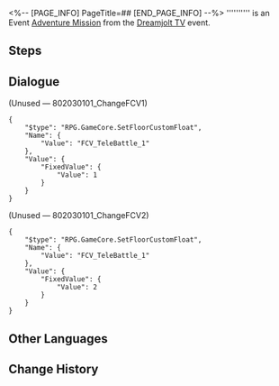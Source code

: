 <%-- [PAGE_INFO]
PageTitle=##
[END_PAGE_INFO] --%>
{{Stub|Dialogue.}}
{{Mission Infobox
|id            = 8020301
|title         = 
|image         = <!--Mission .png-->
|type          = Adventure
|event_name    = Dreamjolt TV
|chapter       = 
|requirements  = [[Adventure Mission]] ''[[Dreamjolt TV]]'' completed
|summary       = <!--official mission summary from Fate's Atlas-->
|characters    = Trailblazer
|startLocation = [[Penacony]] - [[Golden Hour]]
|world         = Penacony
|area          = Golden Hour
|prev          = Dreamjolt TV
|next          = 
|rewards       = 
}}
'''''''''' is an Event [[Adventure Mission]] from the [[Dreamjolt TV]] event.

==Steps==


<!--
==Gameplay Notes==

--><!--
==Trial Character==

-->
==Dialogue==
{{Stub Dialogue}}


;(Unused &mdash; 802030101_ChangeFCV1)
<pre>{
	"$type": "RPG.GameCore.SetFloorCustomFloat",
	"Name": {
		"Value": "FCV_TeleBattle_1"
	},
	"Value": {
		"FixedValue": {
			"Value": 1
		}
	}
}</pre>

;(Unused &mdash; 802030101_ChangeFCV2)
<pre>{
	"$type": "RPG.GameCore.SetFloorCustomFloat",
	"Name": {
		"Value": "FCV_TeleBattle_1"
	},
	"Value": {
		"FixedValue": {
			"Value": 2
		}
	}
}</pre>
{{Dialogue End}}

==Other Languages==
{{Other Languages
|en   = 
|zhs  = 
|zht  = 
|ja   = 
|ko   = 
|es   = 
|fr   = 
|ru   = 
|th   = 
|vi   = 
|de   = 
|id   = 
|pt   = 
}}

==Change History==
{{Change History|2.0}}
